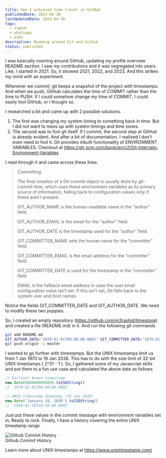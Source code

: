 ```yaml
---
title: How I achieved time travel in GitHub
publishedDate: 2023-04-30
lastUpdatedDate: 2023-04-30
tags:
  - signal
  - whatsapp
  - e2ee
description: Roaming around Git and Github
status: published
---
```


I was basically roaming around GitHub, updating my profile overview README section. I saw my contributions and it was segregated into years. Like, I started in 2021. So, it showed 2021, 2022, and 2023. And this strikes my mind with an experiment.

Whenever we commit, git keeps a snapshot of the project with timestamps. And when we push, GitHub calculates the time of COMMIT rather than the time to PUSH. If I could somehow change my time of COMMIT, I could easily fool GitHub, or I thought so.

I researched a bit and came up with 2 possible solutions.

1. The first was changing my system timing to something back in time. But I did not want to mess up with system timings and time zones.
2. The second was to fool git itself. If I commit, the second step at GitHub is already evident. And after a bit of documentation, I realized I don’t even need to fool it. Git provides inbuilt functionality of ENVIRONMENT VARIABLES. Checkout at https://git-scm.com/book/en/v2/Git-Internals-Environment-Variables

I read through it and came across these lines.

> Committing
> 
> The final creation of a Git commit object is usually done by git-commit-tree, which uses these environment variables as its primary source of information, falling back to configuration values only if these aren’t present.
>
> GIT_AUTHOR_NAME is the human-readable name in the “author” field.
>
> GIT_AUTHOR_EMAIL is the email for the “author” field.
>
> GIT_AUTHOR_DATE is the timestamp used for the “author” field.
>
> GIT_COMMITTER_NAME sets the human name for the “committer” field.
>
> GIT_COMMITTER_EMAIL is the email address for the “committer” field.
>
> GIT_COMMITTER_DATE is used for the timestamp in the “committer” field.
>
> EMAIL is the fallback email address in case the user.email configuration value isn’t set. If this isn’t set, Git falls back to the system user and host names.

Notice the fields GIT_COMMITTER_DATE and GIT_AUTHOR_DATE. We need to modify these two puppies.

So, I created an empty repository (https://github.com/m3rashid/timestone) and created a file (README.md) in it. And run the following git commands

```bash
git add README.md
GIT_AUTHOR_DATE='1970-01-01T00:00:00.000Z' GIT_COMMITTER_DATE='1970-01-01T00:00:00.000Z' git commit -m 'hello from past'
git push origin -u master
```

I wanted to go further with timestamps. But the UNIX timestamps limit us from 1 Jan 1970 to 19 Jan 2038. This has to do with the size limit of 32-bit UNIX timestamps ( 2^31 - 1 ). So, I gathered some of my Javascript skills and put them to a fun use case and calculated the above date as follows

```js
// Earliest known timestamp
new Date(000000000000).toISOString()
// '1970-01-01T00:00:00.000Z'

// UNIX timestamp doomsday (19 Jan 2038)
new Date('January 19, 2038').toISOString()
// '2038-01-18T18:30:00.000Z'
```

Just put these values in the commit message with environment variables set in, Ready to rock. Finally, I have a history covering the entire UNIX timestamp range.

<img src="/time-travel.avif" alt="Github Commit History" />
<figcaption>Github Commit History</figcaption>

Learn more about UNIX timestamps at https://www.unixtimestamp.com/
